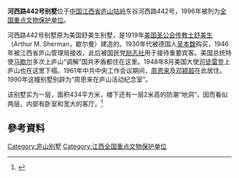 {{文物保护单位
| 级别 = 全国
| 图片 = 
| 名称 = [[庐山会议旧址|庐山会议旧址]]及<br />[[庐山别墅|庐山别墅]]建筑群
| 编号 = 4-219
| 分类 = 近现代重要史迹及代表性建筑
| 时代 = 1902-1937年
| 所在 = [[江西省|江西省]][[九江市|九江市]]
| 登录 = 1996年11月20日
}}
'''河西路442号别墅'''位于[[中国|中国]][[江西省|江西省]][[庐山|庐山]][[牯岭|牯岭]]东谷河西路442号，1996年被列为[[全国重点文物保护单位|全国重点文物保护单位]]。

河西路442号别墅原为美国舒美生别墅，是1919年[[美国圣公会|美国圣公会]][[传教士|传教士]][[舒美生|舒美生]]（Arthur M. Sherman，歇尔曼）建造的。1930年代被德国人[[吴本馥|吴本馥]]购买，1946年被江西省庐山管理局接收，此后被国民党[[励志社|励志社]]用于接待重要宾客。美国总统特使[[乔治·卡特莱特·马歇尔|马歇尔]]多次上庐山“调解”国共矛盾都住在这里。1948年8月美国大使[[司徒雷登|司徒雷登]]上庐山也在这里下榻。1961年中共中央工作会议期间，[[周恩来|周恩来]]及[[邓颖超|邓颖超]]在此居住。1990年这幢别墅别辟为“周恩来在庐山活动纪念室”。

该别墅实为一层，面积434平方米，楼下还有一层2米高的防潮“地洞”，因而看似两层。内部有卧室和宽大的客厅。<ref>{{Cite book |title=庐山旅游全书 |author=方国权, 苏茂, 方淳 |publisher=江西美术出版社 |year=2004 |pages=167-169 |isbn=7-80690-400-X}}</ref>

==參考資料==
{{reflist}}

{{江西全国重点文物保护单位}}
{{DEFAULTSORT:H}}
[[Category:庐山别墅|Category:庐山别墅]]
[[Category:江西全国重点文物保护单位|Category:江西全国重点文物保护单位]]